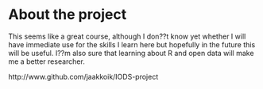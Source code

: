 
# About the project

This seems like a great course, although I don??t know yet whether I will have immediate use for the skills I learn here but hopefully in the future this will be useful. I??m also sure that learning about R and open data will make me a better researcher. 

http://www.github.com/jaakkoik/IODS-project